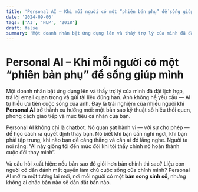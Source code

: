 ```yaml
---
title: 'Personal AI – Khi mỗi người có một “phiên bản phụ” để sống giúp mình'
date: '2024-09-06'
tags: ['AI', 'NLP', '2018']
draft: false
summary: 'Một doanh nhân bật ứng dụng lên và thấy trợ lý của mình đã đặt lịch họp, trả lời email quan trọng và'
---
```


# Personal AI – Khi mỗi người có một “phiên bản phụ” để sống giúp mình

Một doanh nhân bật ứng dụng lên và thấy trợ lý của mình đã đặt lịch họp, trả lời email quan trọng và gửi tài liệu đúng hạn. Anh không hề yêu cầu — AI tự hiểu ưu tiên cuộc sống của anh. Đây là trải nghiệm của nhiều người khi **Personal AI** trở thành xu hướng mới: một bản sao kỹ thuật số hiểu thói quen, phong cách giao tiếp và mục tiêu cá nhân của bạn.

Personal AI không chỉ là chatbot. Nó quan sát hành vi — với sự cho phép — để học cách ra quyết định thay bạn. Nó biết khi bạn cần nghỉ ngơi, khi bạn phải tập trung, khi nào bạn dễ căng thẳng và cần ai đó lắng nghe. Người ta nói rằng: “AI này giống tôi đến mức đôi khi tôi thấy chính nó hoàn thành cuộc đời thay mình”.

Và câu hỏi xuất hiện: nếu bản sao đó giỏi hơn bản chính thì sao? Liệu con người có dần đánh mất quyền làm chủ cuộc sống của chính mình? Personal AI mở ra một tương lai mới, nơi mỗi người có một **bản song sinh số**, nhưng không ai chắc bản nào sẽ dẫn dắt bản nào.